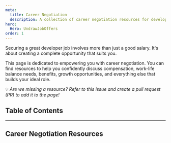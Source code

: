 ```yaml
---
meta:
  title: Career Negotiation
  description: A collection of career negotiation resources for developers.
hero:
  Hero: UndrawJobOffers
order: 1
---
```



<TextContainer background="light" showBackToTopLink={false}>

<LeadText>

Securing a great developer job involves more than just a good salary. It's about creating a complete opportunity that suits you.

This page is dedicated to empowering you with career negotiation. You can find resources to help you confidently discuss compensation, work-life balance needs, benefits, growth opportunities, and everything else that builds your ideal role.

💡 _Are we missing a resource? Refer to this issue and create a pull request (PR) to add it to the page!_

</LeadText>

</TextContainer>

## Table of Contents

<TextContainer>

---

## Career Negotiation Resources

</TextContainer>
